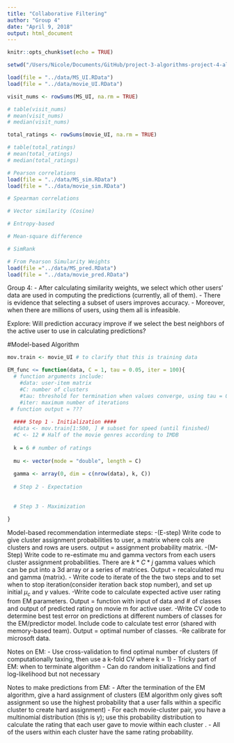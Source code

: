 ```yaml
---
title: "Collaborative Filtering"
author: "Group 4"
date: "April 9, 2018"
output: html_document
---
```


```r
knitr::opts_chunk$set(echo = TRUE)
```

```r
setwd("/Users/Nicole/Documents/GitHub/project-3-algorithms-project-4-algorithms-group-4/doc")

load(file = "../data/MS_UI.RData")
load(file = "../data/movie_UI.RData")
```

```r
visit_nums <- rowSums(MS_UI, na.rm = TRUE)

# table(visit_nums)
# mean(visit_nums)
# median(visit_nums)

total_ratings <- rowSums(movie_UI, na.rm = TRUE)

# table(total_ratings)
# mean(total_ratings)
# median(total_ratings)
```


```r
# Pearson correlations
load(file = "../data/MS_sim.RData")
load(file = "../data/movie_sim.RData")

# Spearman correlations

# Vector similarity (Cosine)

# Entropy-based

# Mean-square difference

# SimRank

```

```r
# From Pearson Simularity Weights
load(file ="../data/MS_pred.RData")
load(file = "../data/movie_pred.RData")
```

Group 4:
- After calculating similarity weights, we select which other users' data are used in computing the predictions (currently, all of them).
- There is evidence that selecting a subset of users improves accuracy. 
- Moreover, when there are millions of users, using them all is infeasible. 

Explore: Will prediction accuracy improve if we select the best neighbors of the active user to use in calculating predictions?


#Model-based Algorithm
```r

mov.train <- movie_UI # to clarify that this is training data

EM_func <= function(data, C = 1, tau = 0.05, iter = 100){ 
  # function arguments include:
    #data: user-item matrix
    #C: number of clusters
    #tau: threshold for termination when values converge, using tau = 0.05 from previous year's code but no particular understanding
    #iter: maximum number of iterations
 # function output = ???
  
  #### Step 1 - Initialization ####
  #data <- mov.train[1:500, ] # subset for speed (until finished)
  #C <- 12 # Half of the movie genres according to IMDB
  
  k = 6 # number of ratings
  
  mu <- vector(mode = "double", length = C)
  
  gamma <- array(0, dim = c(nrow(data), k, C))
  
  # Step 2 - Expectation
  
  
  # Step 3 - Maximization
  
}


```


Model-based recommendation intermediate steps:
-(E-step) Write code to give cluster assignment probabilities to user, a matrix where cols are clusters and rows are users. output = assignment probability matrix.
-(M- Step) Write code to re-estimate mu and gamma vectors from each users cluster assignment probabilities. There are $k*C*j$ gamma values which can be put into a 3d array or a series of matrices. Output = recalculated mu and gamma (matrix).
- Write code to iterate of the the two steps and to set when to stop iteration(consider iteration back stop number), and set up initial $\mu_c$ and $\gamma$ values.
-Write code to calculate expected active user rating from EM parameters. Output = function with input of data and # of classes and output of predicted rating on movie m for active user.
-Write CV code to determine best test error on predictions at different numbers of classes for the EM/predictor model. Include code to calculate test error (shared with memory-based team). Output = optimal number of classes. 
-Re calibrate for microsoft data.


Notes on EM: 
- Use cross-validation to find optimal number of clusters (if computationally taxing, then use a k-fold CV where k = 1)
- Tricky part of EM: when to terminate algorithm
- Can do random initializations and find log-likelihood but not necessary

Notes to make predictions from EM: 
- After the termination of the EM algorithm, give a hard assignment of clusters (EM algorithm only gives soft assignment so use the highest probability that a user falls within a specific cluster to create hard assignment)
- For each movie-cluster pair, you have a multinomial distribution (this is $\gamma$); use this probability distribution to calculate the rating that each user \textit{a} gave to movie \textit{m} within each cluster \textit{c}. 
- All of the users within each cluster have the same rating probability. 
